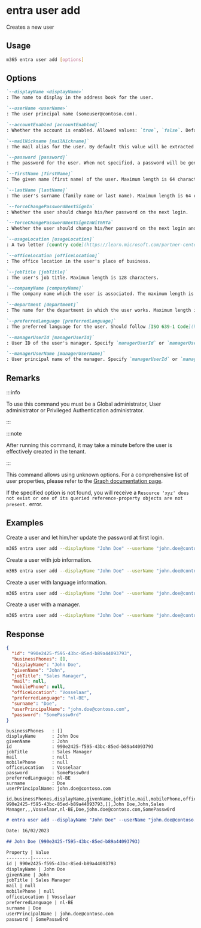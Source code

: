 
# entra user add

Creates a new user

## Usage

```sh
m365 entra user add [options]
```

## Options

```md definition-list
`--displayName <displayName>`
: The name to display in the address book for the user.

`--userName <userName>`
: The user principal name (someuser@contoso.com).

`--accountEnabled [accountEnabled]`
: Whether the account is enabled. Allowed values: `true`, `false`. Defaults to `true`.

`--mailNickname [mailNickname]`
: The mail alias for the user. By default this value will be extracted from `userName`.

`--password [password]`
: The password for the user. When not specified, a password will be generated.

`--firstName [firstName]`
: The given name (first name) of the user. Maximum length is 64 characters.

`--lastName [lastName]`
: The user's surname (family name or last name). Maximum length is 64 characters.

`--forceChangePasswordNextSignIn`
: Whether the user should change his/her password on the next login.

`--forceChangePasswordNextSignInWithMfa`
: Whether the user should change his/her password on the next login and setup MFA.

`--usageLocation [usageLocation]`
: A two letter [country code](https://learn.microsoft.com/partner-center/commercial-marketplace-co-sell-location-codes#country-and-region-codes) (ISO standard 3166). Required for users that will be assigned licenses.

`--officeLocation [officeLocation]` 
: The office location in the user's place of business.

`--jobTitle [jobTitle]`
: The user's job title. Maximum length is 128 characters.

`--companyName [companyName]`
: The company name which the user is associated. The maximum length is 64 characters.

`--department [department]`
: The name for the department in which the user works. Maximum length is 64 characters.

`--preferredLanguage [preferredLanguage]`
: The preferred language for the user. Should follow [ISO 639-1 Code](https://learn.microsoft.com/openspecs/office_standards/ms-oe376/6c085406-a698-4e12-9d4d-c3b0ee3dbc4a). Example: `en-US`.

`--managerUserId [managerUserId]`
: User ID of the user's manager. Specify `managerUserId` or `managerUserName` but not both.

`--managerUserName [managerUserName]`
: User principal name of the manager. Specify `managerUserId` or `managerUserName` but not both.
```

<Global />

## Remarks

:::info

To use this command you must be a Global administrator, User administrator or Privileged Authentication administrator.

:::

:::note

After running this command, it may take a minute before the user is effectively created in the tenant.

:::

This command allows using unknown options. For a comprehensive list of user properties, please refer to the [Graph documentation page](https://learn.microsoft.com/graph/api/resources/user?view=graph-rest-1.0#properties).

If the specified option is not found, you will receive a `Resource 'xyz' does not exist or one of its queried reference-property objects are not present.` error.

## Examples

Create a user and let him/her update the password at first login.

```sh
m365 entra user add --displayName "John Doe" --userName "john.doe@contoso.com" --password "SomePassw0rd" --forceChangePasswordNextSignIn
```

Create a user with job information.

```sh
m365 entra user add --displayName "John Doe" --userName "john.doe@contoso.com" --password "SomePassw0rd" --firstName John --lastName Doe --jobTitle "Sales Manager" --companyName Contoso --department Sales --officeLocation Vosselaar --forceChangePasswordNextSignIn
```

Create a user with language information.

```sh
m365 entra user add --displayName "John Doe" --userName "john.doe@contoso.com" --preferredLanguage "nl-BE" --usageLocation BE --forceChangePasswordNextSignIn
```

Create a user with a manager.

```sh
m365 entra user add --displayName "John Doe" --userName "john.doe@contoso.com" --managerUserName "adele@contoso.com"
```

## Response

<Tabs>
  <TabItem value="JSON">

  ```json
  {
    "id": "990e2425-f595-43bc-85ed-b89a44093793",
    "businessPhones": [],
    "displayName": "John Doe",
    "givenName": "John",
    "jobTitle": "Sales Manager",
    "mail": null,
    "mobilePhone": null,
    "officeLocation": "Vosselaar",
    "preferredLanguage": "nl-BE",
    "surname": "Doe",
    "userPrincipalName": "john.doe@contoso.com",
    "password": "SomePassw0rd"
  }
  ```

  </TabItem>
  <TabItem value="Text">

  ```text
  businessPhones   : []
  displayName      : John Doe
  givenName        : John
  id               : 990e2425-f595-43bc-85ed-b89a44093793
  jobTitle         : Sales Manager
  mail             : null
  mobilePhone      : null
  officeLocation   : Vosselaar
  password         : SomePassw0rd
  preferredLanguage: nl-BE
  surname          : Doe
  userPrincipalName: john.doe@contoso.com
  ```

  </TabItem>
  <TabItem value="CSV">

  ```csv
  id,businessPhones,displayName,givenName,jobTitle,mail,mobilePhone,officeLocation,preferredLanguage,surname,userPrincipalName,password
  990e2425-f595-43bc-85ed-b89a44093793,[],John Doe,John,Sales Manager,,,Vosselaar,nl-BE,Doe,john.doe@contoso.com,SomePassw0rd
  ```

  </TabItem>
  <TabItem value="Markdown">

  ```md
  # entra user add --displayName "John Doe" --userName "john.doe@contoso.com" --password "SomePassw0rd" --firstName "John" --lastName "Doe" --jobTitle "Sales Manager" --officeLocation "Vosselaar" --preferredLanguage "nl-BE"

  Date: 16/02/2023

  ## John Doe (990e2425-f595-43bc-85ed-b89a44093793)

  Property | Value
  ---------|-------
  id | 990e2425-f595-43bc-85ed-b89a44093793
  displayName | John Doe
  givenName | John
  jobTitle | Sales Manager
  mail | null
  mobilePhone | null
  officeLocation | Vosselaar
  preferredLanguage | nl-BE
  surname | Doe
  userPrincipalName | john.doe@contoso.com
  password | SomePassw0rd
  ```

  </TabItem>
</Tabs>

